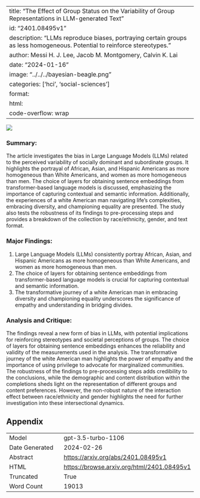 
---
title: "The Effect of Group Status on the Variability of Group Representations in LLM-generated Text"
id: "2401.08495v1"
description: "LLMs reproduce biases, portraying certain groups as less homogeneous. Potential to reinforce stereotypes."
author: Messi H. J. Lee, Jacob M. Montgomery, Calvin K. Lai
date: "2024-01-16"
image: "../../../bayesian-beagle.png"
categories: ['hci', 'social-sciences']
format:
  html:
    code-overflow: wrap
---

![](../../../bayesian-beagle.png)

### Summary:

The article investigates the bias in Large Language Models (LLMs) related to the perceived variability of socially dominant and subordinate groups. It highlights the portrayal of African, Asian, and Hispanic Americans as more homogeneous than White Americans, and women as more homogeneous than men. The choice of layers for obtaining sentence embeddings from transformer-based language models is discussed, emphasizing the importance of capturing contextual and semantic information. Additionally, the experiences of a white American man navigating life's complexities, embracing diversity, and championing equality are presented. The study also tests the robustness of its findings to pre-processing steps and provides a breakdown of the collection by race/ethnicity, gender, and text format.

### Major Findings:
1. Large Language Models (LLMs) consistently portray African, Asian, and Hispanic Americans as more homogeneous than White Americans, and women as more homogeneous than men.
2. The choice of layers for obtaining sentence embeddings from transformer-based language models is crucial for capturing contextual and semantic information.
3. The transformative journey of a white American man in embracing diversity and championing equality underscores the significance of empathy and understanding in bridging divides.

### Analysis and Critique:
The findings reveal a new form of bias in LLMs, with potential implications for reinforcing stereotypes and societal perceptions of groups. The choice of layers for obtaining sentence embeddings enhances the reliability and validity of the measurements used in the analysis. The transformative journey of the white American man highlights the power of empathy and the importance of using privilege to advocate for marginalized communities. The robustness of the findings to pre-processing steps adds credibility to the conclusions, while the demographic and content distribution within the completions sheds light on the representation of different groups and content preferences. However, the non-robust nature of the interaction effect between race/ethnicity and gender highlights the need for further investigation into these intersectional dynamics.

## Appendix

|          |          |
|----------|----------|
| Model     | gpt-3.5-turbo-1106       |
| Date Generated     | 2024-02-26       |
| Abstract | [https://arxiv.org/abs/2401.08495v1](https://arxiv.org/abs/2401.08495v1)        |
| HTML     | [https://browse.arxiv.org/html/2401.08495v1](https://browse.arxiv.org/html/2401.08495v1)       |
| Truncated       | True       |
| Word Count       | 19013       |